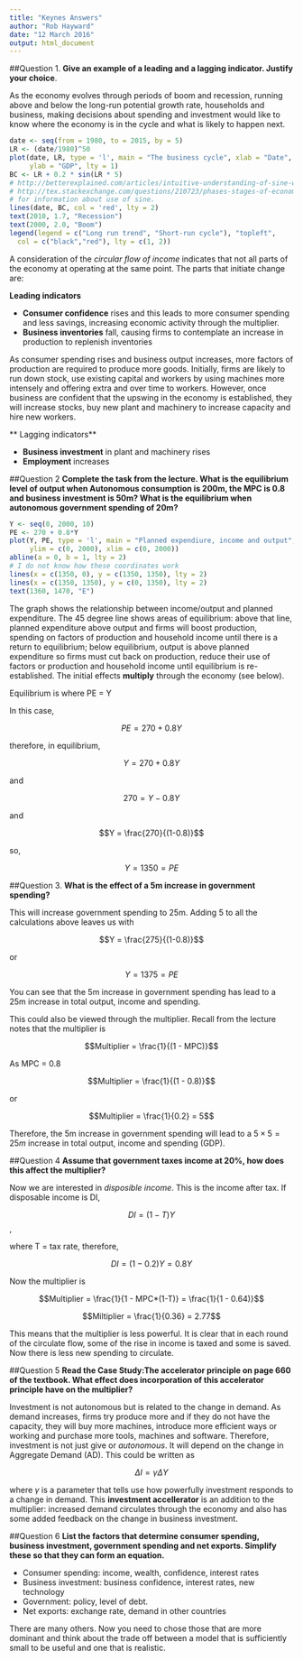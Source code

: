 ---
title: "Keynes Answers"
author: "Rob Hayward"
date: "12 March 2016"
output: html_document
---
##Question 1.
**Give an example of a leading and a lagging indicator.  Justify your choice**. 

As the economy evolves through periods of boom and recession, running above and below the long-run potential growth rate, households and business, making decisions about spending and investment would like to know where the economy is in the cycle and what is likely to happen next. 

```{r, fig.height=4.5, echo=FALSE}
date <- seq(from = 1980, to = 2015, by = 5)
LR <- (date/1980)^50
plot(date, LR, type = 'l', main = "The business cycle", xlab = "Date", 
     ylab = "GDP", lty = 1)
BC <- LR + 0.2 * sin(LR * 5)
# http://betterexplained.com/articles/intuitive-understanding-of-sine-waves/
# http://tex.stackexchange.com/questions/210723/phases-stages-of-economic-cycle
# for information about use of sine. 
lines(date, BC, col = 'red', lty = 2)
text(2010, 1.7, "Recession")
text(2000, 2.0, "Boom")
legend(legend = c("Long run trend", "Short-run cycle"), "topleft", 
  col = c("black","red"), lty = c(1, 2))
```

A consideration of the *circular flow of income* indicates that not all parts of the economy at operating at the same point. The parts that initiate change are:

**Leading indicators**

* **Consumer confidence** rises and this leads to more consumer spending and less savings, increasing economic activity through the multiplier. 
* **Business inventories** fall, causing firms to contemplate an increase in production to replenish inventories

As consumer spending rises and business output increases, more factors of production are required to produce more goods.  Initially, firms are likely to run down stock, use existing capital and workers by using machines more intensely and offering extra and over time to workers.  However, once business are confident that the upswing in the economy is established, they will increase stocks, buy new plant and machinery to increase capacity and hire new workers.

** Lagging indicators** 

* **Business investment** in plant and machinery rises
* **Employment** increases

##Question 2
**Complete the task from the lecture.  What is the equilibrium level of output when Autonomous consumption is 200m, the MPC is 0.8 and business investment is 50m?  What is the equilibrium when autonomous government spending of 20m?** 

```{r, fig.height=4.6, echo=FALSE}
Y <- seq(0, 2000, 10)
PE <- 270 + 0.8*Y
plot(Y, PE, type = 'l', main = "Planned expendiure, income and output", 
     ylim = c(0, 2000), xlim = c(0, 2000))
abline(a = 0, b = 1, lty = 2)
# I do not know how these coordinates work
lines(x = c(1350, 0), y = c(1350, 1350), lty = 2)
lines(x = c(1350, 1350), y = c(0, 1350), lty = 2)
text(1360, 1470, "E")
```

The graph shows the relationship between income/output and planned expenditure.  The 45 degree line shows areas of equilibrium: above that line, planned expenditure above output and firms will boost production, spending on factors of production and household income until there is a return to equilibrium; below equilibrium, output is above planned expenditure so firms must cut back on production, reduce their use of factors or production and household income until equilibrium is re-established.  The initial effects **multiply** through the economy (see below). 

Equilibrium is where PE = Y

In this case, 

$$PE = 270 + 0.8Y$$

therefore, in equilibrium, 

$$Y = 270 + 0.8Y$$

and 

$$270 = Y - 0.8Y$$

and 

$$Y = \frac{270}{(1-0.8)}$$

so, 

$$Y = 1350 = PE$$

##Question 3. 
**What is the effect of a \textsterling 5m increase in government spending?**

This will increase government spending to 25m.  Adding 5 to all the calculations above leaves us with 

$$Y = \frac{275}{(1-0.8)}$$

or 

$$Y = 1375 = PE$$

You can see that the 5m increase in government spending has lead to a 25m increase in total output, income and spending. 

This could also be viewed through the multiplier.  Recall from the lecture notes that the multiplier is 

$$Multiplier = \frac{1}{(1 - MPC)}$$

As MPC = 0.8

$$Multiplier = \frac{1}{(1 - 0.8)}$$

or 

$$Multiplier = \frac{1}{0.2} = 5$$

Therefore, the 5m increase in government spending will lead to a $5 \times 5 = 25m$ increase in total output, income and spending (GDP). 

##Question 4
**Assume that government taxes income at 20\%, how does this affect the multiplier?**

Now we are interested in *disposible income*.  This is the income after tax.  If disposable income is DI, 

$$DI = (1 - T)Y$$, 

where T = tax rate, therefore, 

$$DI = (1 - 0.2)Y = 0.8Y$$

Now the multiplier is 

$$Multiplier = \frac{1}{1 - MPC*(1-T)} = \frac{1}{1 - 0.64)}$$

$$Miltiplier = \frac{1}{0.36} = 2.77$$

This means that the multiplier is less powerful.  It is clear that in each round of the circulate flow, some of the rise in income is taxed and some is saved.  Now there is less new spending to circulate. 

##Question 5
**Read the Case Study:The accelerator principle on page 660 of the textbook.  What effect does incorporation of this accelerator principle have on the multiplier?**

Investment is not autonomous but is related to the change in demand.  As demand increases, firms try produce more and if they do not have the capacity, they will buy more machines, introduce more efficient ways or working and purchase more tools, machines and software. Therefore, investment is not just give or *autonomous*.  It will depend on the change in Aggregate Demand (AD). This could be written as 

$$ \Delta I = \gamma \Delta Y$$

where $\gamma$ is a parameter that tells use how powerfully investment responds to a change in demand.  This **investment accellerator** is an addition to the multiplier:  increased demand circulates through the economy and also has some added feedback on the change in business investment. 

##Question 6
**List the factors that determine consumer spending, business investment, government spending and net exports.  Simplify these so that they can form an equation.**

* Consumer spending:  income, wealth, confidence, interest rates
* Business investment:  business confidence, interest rates, new technology
* Government:  policy, level of debt. 
* Net exports:  exchange rate, demand in other countries

There are many others.  Now you need to chose those that are more dominant and think about the trade off between a model that is sufficiently small to be useful and one that is realistic. 



